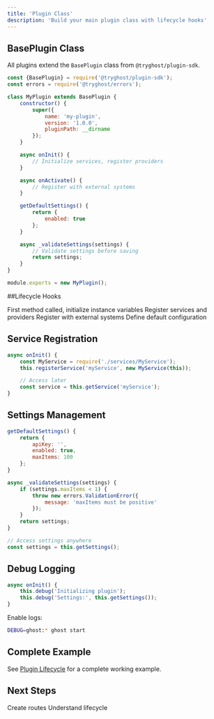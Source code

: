```yaml
---
title: 'Plugin Class'
description: 'Build your main plugin class with lifecycle hooks'
---
```


## BasePlugin Class

All plugins extend the `BasePlugin` class from `@tryghost/plugin-sdk`.

```javascript index.js
const {BasePlugin} = require('@tryghost/plugin-sdk');
const errors = require('@tryghost/errors');

class MyPlugin extends BasePlugin {
    constructor() {
        super({
            name: 'my-plugin',
            version: '1.0.0',
            pluginPath: __dirname
        });
    }

    async onInit() {
        // Initialize services, register providers
    }

    async onActivate() {
        // Register with external systems
    }

    getDefaultSettings() {
        return {
            enabled: true
        };
    }

    async _validateSettings(settings) {
        // Validate settings before saving
        return settings;
    }
}

module.exports = new MyPlugin();
```

##Lifecycle Hooks

<CardGroup cols={2}>
  <Card title="constructor()" icon="cube">
    First method called, initialize instance variables
  </Card>
  <Card title="onInit()" icon="play">
    Register services and providers
  </Card>
  <Card title="onActivate()" icon="check">
    Register with external systems
  </Card>
  <Card title="getDefaultSettings()" icon="gear">
    Define default configuration
  </Card>
</CardGroup>

## Service Registration

```javascript
async onInit() {
    const MyService = require('./services/MyService');
    this.registerService('myService', new MyService(this));

    // Access later
    const service = this.getService('myService');
}
```

## Settings Management

```javascript
getDefaultSettings() {
    return {
        apiKey: '',
        enabled: true,
        maxItems: 100
    };
}

async _validateSettings(settings) {
    if (settings.maxItems < 1) {
        throw new errors.ValidationError({
            message: 'maxItems must be positive'
        });
    }
    return settings;
}

// Access settings anywhere
const settings = this.getSettings();
```

## Debug Logging

```javascript
async onInit() {
    this.debug('Initializing plugin');
    this.debug('Settings:', this.getSettings());
}
```

Enable logs:
```bash
DEBUG=ghost:* ghost start
```

## Complete Example

See [Plugin Lifecycle](/core-concepts/plugin-lifecycle) for a complete working example.

## Next Steps

<CardGroup cols={2}>
  <Card title="Routes" href="/building/routes">Create routes</Card>
  <Card title="Lifecycle" href="/core-concepts/plugin-lifecycle">Understand lifecycle</Card>
</CardGroup>
